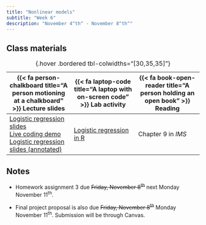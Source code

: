 ```yaml
---
title: "Nonlinear models"
subtitle: "Week 6"
description: "November 4^th^ - November 8^th^"
---
```


## Class materials

| {{< fa person-chalkboard title="A person motioning at a chalkboard" >}} Lecture slides | {{< fa laptop-code title="A laptop with on-screen code" >}} Lab activity | {{< fa book-open-reader title="A person holding an open book" >}} Reading |
|------------------------|------------------------|------------------------|
| [Logistic regression slides](handouts/week6-handout.pdf){target="_blank"} <br/> [Live coding demo](live-coding/week6/week6-live-coding.qmd) <br/> [Logistic regression slides (annotated)](handouts/week6-handout-annotated.pdf){target="_blank"} | [Logistic regression in R](labs/week-6-lab.Rmd){target="\"_blank"} | Chapter 9 in *IMS* |

: {.hover .bordered tbl-colwidths="\[30,35,35\]"}

## Notes

-   Homework assignment 3 due ~~Friday, November 8^th^~~ next Monday November 11^th^.

-   Final project proposal is also due ~~Friday, November 8^th^~~ Monday November 11^th^. Submission will be through Canvas.

